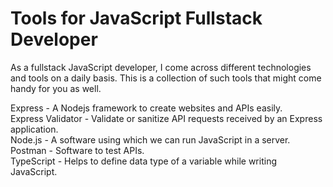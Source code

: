 

<Layout>
<SEO title="Tools for JavaScript Fullstack Developer" />
<JSLayout>

# Tools for JavaScript Fullstack Developer

As a fullstack JavaScript developer, I come across different technologies and tools on a daily basis. This is a collection of such tools that might come handy for you as well.

<Olink link="https://expressjs.com/">Express</Olink> - A Nodejs framework to create websites and APIs easily.
<br/>
<Olink link="https://express-validator.github.io">Express Validator</Olink> - Validate or sanitize API requests received by an Express application.
<br/>
<Olink link="https://nodejs.org">Node.js</Olink> - A software using which we can run JavaScript in a server.
<br/>
<Olink link="https://www.postman.com/">Postman</Olink> - Software to test APIs.
<br/>
<Olink link="https://www.typescriptlang.org/">TypeScript</Olink> - Helps to define data type of a variable while writing JavaScript.


</JSLayout>
</Layout>
